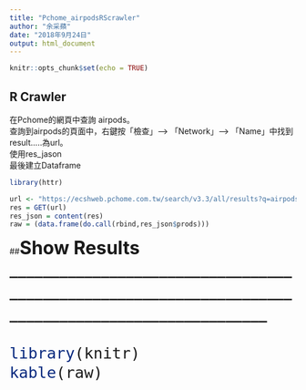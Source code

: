 ```yaml
---
title: "Pchome_airpodsRScrawler"
author: "余采蘋"
date: "2018年9月24日"
output: html_document
---
```


```r
knitr::opts_chunk$set(echo = TRUE)
```

## **R Crawler**

在Pchome的網頁中查詢 airpods。  
查詢到airpods的頁面中，右鍵按「檢查」--> 「Network」--> 「Name」中找到result.....為url。  
使用res_jason  
最後建立Dataframe 


```r
library(httr)

url <- "https://ecshweb.pchome.com.tw/search/v3.3/all/results?q=airpods&page=1&sort=rnk/dc"
res = GET(url)
res_json = content(res)
raw = (data.frame(do.call(rbind,res_json$prods)))

```

##<font size=6>**Show Results**<font>
___________________________________________________________________________________________________

```r
library(knitr)
kable(raw)

```


